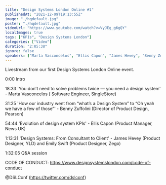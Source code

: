 ```yaml
---
title: "Design Systems London Online #1"
publishedAt: "2021-12-09T19:13:55Z"
image: "./hqdefault.jpg"
poster: "./hqdefault.jpg"
videoUrl: "https://www.youtube.com/watch?v=VyJEg_g6gQY"
localImages: true
tags: ["KPIs", "Design Systems London"]
categories: ["Video"]
duration: "2:05:38"
ignore: false
speakers: ["Marta Vasconcelos", "Ellis Capon", "James Hevey", "Benny Zuffolini"]
---
```


Livestream from our first Design Systems London Online event.

0:00 Intro

18:33 'You don’t need to solve problems twice — you need a design system' - Marta Vasconcelos ( Software Engineer, SingleStore)

31:25 'How our industry went from “what’s a Design System” to “Oh yeah we have a few of those”' - Benny Zuffolini (Director of Product Design, Pearson)

54:44 'Evolution of design system KPIs' - Ellis Capon (Product Manager, News UK)

1:13:31 'Design Systems: From Consultant to Client' - James Hevey (Product Designer, YLD) and Emily Swift (Product Designer, Zego)

1:32:05 Q&A session

CODE OF CONDUCT:
https://www.designsystemslondon.com/code-of-conduct

@DSLConf (https://twitter.com/dslconf)

